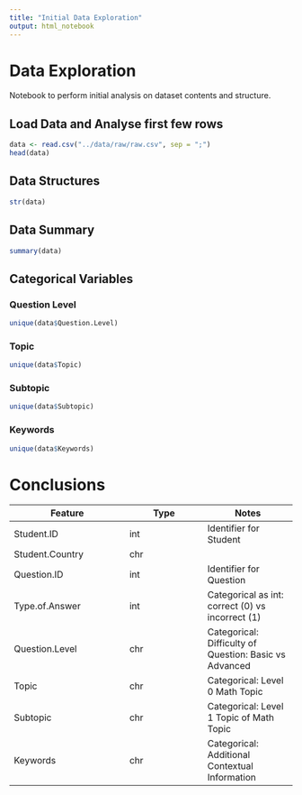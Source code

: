 ```yaml
---
title: "Initial Data Exploration"
output: html_notebook
---
```


# Data Exploration
Notebook to perform initial analysis on dataset contents and structure.

## Load Data and Analyse first few rows

```r
data <- read.csv("../data/raw/raw.csv", sep = ";")
head(data)
```

## Data Structures

```r
str(data)
```
## Data Summary

```r
summary(data)
```
## Categorical Variables

### Question Level
```r
unique(data$Question.Level)
```
### Topic
```r
unique(data$Topic)
```
### Subtopic
```r
unique(data$Subtopic)
```
### Keywords
```r
unique(data$Keywords)
```



# Conclusions

| Feature | Type | Notes |
|---------|------|-------|
| Student.ID | int | Identifier for Student |
| Student.Country | chr | |
| Question.ID | int | Identifier for Question |
| Type.of.Answer | int | Categorical as int: correct (0) vs incorrect (1) |
| Question.Level | chr |  Categorical: Difficulty of Question: Basic vs Advanced |
| Topic | chr | Categorical: Level 0 Math Topic |
| Subtopic | chr | Categorical: Level 1 Topic of Math Topic |  
| Keywords | chr | Categorical: Additional Contextual Information |

